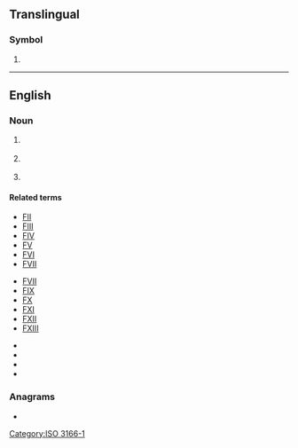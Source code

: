 {{also|fi|Fi|fi-|.fi|fi.|fí|Appendix:Variations of "fi"}}
==Translingual==

===Symbol===
{{head|mul|symbol}}

# {{n-g|The [[ISO]] 3166-1 two-letter (alpha-2) code for [[Finland]].}}

[[Category:ISO 3166-1]]

----

==English==

===Noun===
{{head|en|noun}}

# {{abbreviation of|en|factor I}} {{gloss|[[w:clotting factor I|clotting factor I]]}}
# {{lb|en|police}} {{initialism of|en|[[field]] [[interview]]/[[interrogation]]}}
# {{lb|en|automotive}} {{initialism of|en|fuel injection}}

====Related terms====
{{rel-top|clotting factor I}}
* [[FII]]
* [[FIII]]
* [[FIV]]
* [[FV]]
* [[FVI]]
* [[FVII]]
{{rel-mid}}
* [[FVII]]
* [[FIX]]
* [[FX]]
* [[FXI]]
* [[FXII]]
* [[FXIII]]
{{rel-bottom}}
{{rel-top|fuel injection}}
* {{l|en|DFI}}
* {{l|en|EFI}}
* {{l|en|MFI}}
* {{l|en|PFI}}
{{rel-bottom}}

===Anagrams===
* {{anagrams|en|a=fi|IF|if}}